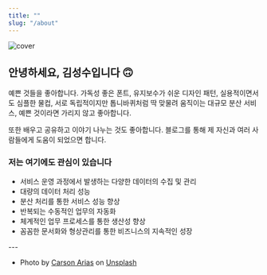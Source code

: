 ```yaml
---
title: ""
slug: "/about"
---
```


![cover](./carson-arias-7Z03R1wOdmI-unsplash_size.jpg)

## 안녕하세요, 김성수입니다 🙃
        
<p style={{ fontFamily: `"IBM Plex Sans KR"`, fontWeight: `400` }}>
예쁜 것들을 좋아합니다. 가독성 좋은 폰트, 유지보수가 쉬운 디자인 패턴,
실용적이면서도 심플한 물컵, 서로 독립적이지만 톱니바퀴처럼 딱 맞물려 움직이는 대규모 분산 서비스, 예쁜 것이라면 가리지 않고 좋아합니다.
</p>

<p style={{ fontFamily: `"IBM Plex Sans KR"`, fontWeight: `400` }}>
또한 배우고 공유하고 이야기 나누는 것도 좋아합니다. 블로그를 통해 제 자신과 여러 사람들에게 도움이 되었으면 합니다.
</p>

<h3 style={{ marginTop: `3rem`, }}>저는 여기에도 관심이 있습니다</h3>

<ul style={{ marginTop: `0.5rem` }}>
    <li style={{ paddingBottom: `0.3rem` }}>서비스 운영 과정에서 발생하는 다양한 데이터의 수집 및 관리</li>
    <li style={{ paddingBottom: `0.3rem` }}>대량의 데이터 처리 성능</li>
    <li style={{ paddingBottom: `0.3rem` }}>분산 처리를 통한 서비스 성능 향상</li>
    <li style={{ paddingBottom: `0.3rem` }}>반복되는 수동적인 업무의 자동화</li>
    <li style={{ paddingBottom: `0.3rem` }}>체계적인 업무 프로세스를 통한 생산성 향상</li>
    <li style={{ paddingBottom: `0.3rem` }}>꼼꼼한 문서화와 형상관리를 통한 비즈니스의 지속적인 성장</li>
</ul>
---

- Photo by <a href="https://unsplash.com/@carsonarias?utm_source=unsplash&utm_medium=referral&utm_content=creditCopyText">Carson Arias</a> on <a href="https://unsplash.com/@sskim/likes?utm_source=unsplash&utm_medium=referral&utm_content=creditCopyText">Unsplash</a>
  